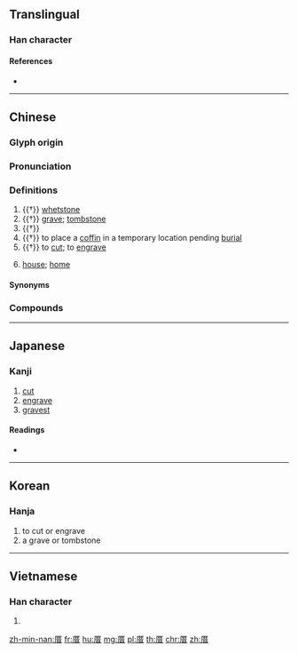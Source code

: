 ==Translingual==

===Han character===
{{Han char|rn=27|rad=厂|as=08|sn=10|four=71261|canj=MTA|ids=⿸厂昔}}

====References====
* {{Han ref|kx=0161.370|dkj=02961|dj=0368.140|hdz=10073.090|uh=539D|ud=21405|bh=ADED|bd=44525}}

----

==Chinese==
{{zh-forms}}

===Glyph origin===
{{Han etym}}

===Pronunciation===
{{zh-pron
|m=cuò
|c=cou3
|md=chuó
|mn=chhù
|mc=y
|oc=y
|ma=
|cat=n,v
}}

===Definitions===
{{zh-hanzi}}

# {{†}} [[whetstone]]
# {{†}} [[grave]]; [[tombstone]]
# {{†}} {{zh-alt-form|措|to place}}
# {{†}} to place a [[coffin]] in a temporary location pending [[burial]]
# {{†}} to [[cut]]; to [[engrave]]
# {{lb|zh|Min}} [[house]]; [[home]]

====Synonyms====
{{zh-dial|房子}}
{{zh-dial|家}}

===Compounds===
{{zh-der|五方雜厝|厝基|厝火積薪|厝薪於火|厝身|厝邊|古厝|奉厝|安厝|浮厝|積薪厝火|透天厝|厝主|厝契|厝後|厝心裡|厝頂|厝囝|厝囝厝伲|厝簷|厝脊|厝殼|厝裡}}

----

==Japanese==

===Kanji===
{{ja-kanji|grade=|rs=厂08}}

# [[cut]]
# [[engrave]]
# [[gravest]]

====Readings====
* {{ja-readings|on=[[さく]] (saku), [[そ]] (so), [[せき]] (seki), [[じゃく]] (jaku)|kun=[[と]] (to), [[まじる]] (majiru), [[おく]] (oku)}}

----

==Korean==

===Hanja===
{{ko-hanja|hangeul=조|rv=jo|mr=cho}}

# to cut or engrave
# a grave or tombstone

----

==Vietnamese==

===Han character===
{{vi-readings|rs=厂08| hanviet = xó}}

# {{defn|lang=vi|sort=厂08}}

[[zh-min-nan:厝]]
[[fr:厝]]
[[hu:厝]]
[[mg:厝]]
[[pl:厝]]
[[th:厝]]
[[chr:厝]]
[[zh:厝]]